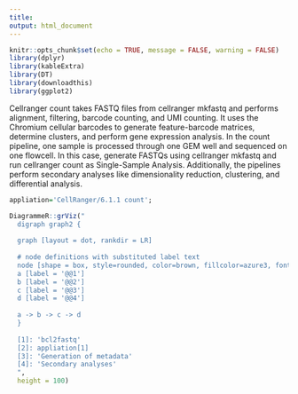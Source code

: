 ```yaml
---
title: 
output: html_document
---
```

 
```r
knitr::opts_chunk$set(echo = TRUE, message = FALSE, warning = FALSE)
library(dplyr)
library(kableExtra)
library(DT)
library(downloadthis)
library(ggplot2)
```

Cellranger count takes FASTQ files from cellranger mkfastq and performs alignment, filtering, barcode counting, and UMI counting. It uses the Chromium cellular barcodes to generate feature-barcode matrices, determine clusters, and perform gene expression analysis. In the count pipeline, one sample is processed through one GEM well and sequenced on one flowcell. In this case, generate FASTQs using cellranger mkfastq and run cellranger count as Single-Sample Analysis. Additionally, the pipelines perform secondary analyses like dimensionality reduction, clustering, and differential analysis.

```r
appliation='CellRanger/6.1.1 count';

DiagrammeR::grViz("
  digraph graph2 {
  
  graph [layout = dot, rankdir = LR]
  
  # node definitions with substituted label text
  node [shape = box, style=rounded, color=brown, fillcolor=azure3, fontsize=25]
  a [label = '@@1']
  b [label = '@@2']
  c [label = '@@3']
  d [label = '@@4']
  
  a -> b -> c -> d
  }
  
  [1]: 'bcl2fastq'
  [2]: appliation[1]
  [3]: 'Generation of metadata'
  [4]: 'Secondary analyses'
  ",
  height = 100)
```


